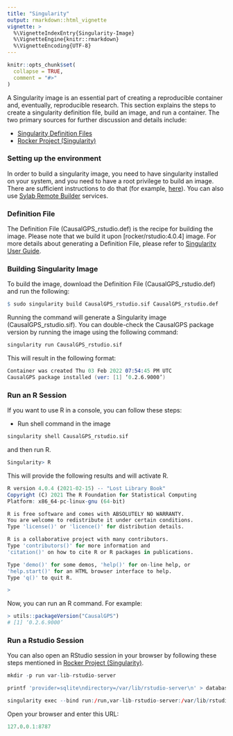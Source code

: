 ```yaml
---
title: "Singularity"
output: rmarkdown::html_vignette
vignette: >
  %\VignetteIndexEntry{Singularity-Image}
  %\VignetteEngine{knitr::rmarkdown}
  %\VignetteEncoding{UTF-8}
---
```


```r
knitr::opts_chunk$set(
  collapse = TRUE,
  comment = "#>"
)
```

A Singularity image is an essential part of creating a reproducible container and, eventually, reproducible research. This section explains the steps to create a singularity definition file, build an image, and run a container. The two primary sources for further discussion and details include:

- [Singularity Definition Files](https://docs.sylabs.io/guides/3.0/user-guide/definition_files.html/)
- [Rocker Project (Singularity)](https://www.rocker-project.org/use/singularity/)


### Setting up the environment

In order to build a singularity image, you need to have singularity installed on your system, and you need to have a root privilege to build an image. There are sufficient instructions to do that (for example, [here](https://docs.sylabs.io/guides/3.7/user-guide/quick_start.html/)). You can also use [Sylab Remote Builder](https://cloud.sylabs.io/builder/) services.

### Definition File

The Definition File (CausalGPS_rstudio.def) is the recipe for building the image. Please note that we build it upon [rocker/rstudio:4.0.4] image. For more details about generating a Definition File, please refer to [Singularity User Guide](https://docs.sylabs.io/guides/3.0/user-guide/definition_files.html/).

### Building Singularity Image

To build the image, download the Definition File (CausalGPS_rstudio.def) and run the following:

```r
$ sudo singularity build CausalGPS_rstudio.sif CausalGPS_rstudio.def 
```

Running the command will generate a Singularity image (CausalGPS_rstudio.sif). You can double-check the CausalGPS package version by running the image using the following command:

```r
singularity run CausalGPS_rstudio.sif 
```
This will result in the following format:

```s
Container was created Thu 03 Feb 2022 07:54:45 PM UTC
CausalGPS package installed (ver: [1] ‘0.2.6.9000’)
```

### Run an R Session

If you want to use R in a console, you can follow these steps:

- Run shell command in the image

```r
singularity shell CausalGPS_rstudio.sif
```
and then run R. 

```r
Singularity> R
```
This will provide the following results and will activate R.

```r
R version 4.0.4 (2021-02-15) -- "Lost Library Book"
Copyright (C) 2021 The R Foundation for Statistical Computing
Platform: x86_64-pc-linux-gnu (64-bit)

R is free software and comes with ABSOLUTELY NO WARRANTY.
You are welcome to redistribute it under certain conditions.
Type 'license()' or 'licence()' for distribution details.

R is a collaborative project with many contributors.
Type 'contributors()' for more information and
'citation()' on how to cite R or R packages in publications.

Type 'demo()' for some demos, 'help()' for on-line help, or
'help.start()' for an HTML browser interface to help.
Type 'q()' to quit R.

>
```

Now, you can run an R command. For example:

```r
> utils::packageVersion("CausalGPS")
# [1] ‘0.2.6.9000’
```

### Run a Rstudio Session

You can also open an RStudio session in your browser by following these steps mentioned in [Rocker Project (Singularity)](https://www.rocker-project.org/use/singularity/).

```r
mkdir -p run var-lib-rstudio-server

printf 'provider=sqlite\ndirectory=/var/lib/rstudio-server\n' > database.conf

singularity exec --bind run:/run,var-lib-rstudio-server:/var/lib/rstudio-server,database.conf:/etc/rstudio/database.conf CausalGPS_rstudio.sif rserver --www-address=127.0.0.1

```

Open your browser and enter this URL: 

```r
127.0.0.1:8787
```

